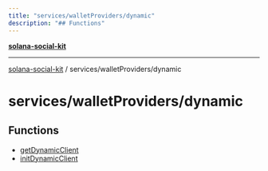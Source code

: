 ```yaml
---
title: "services/walletProviders/dynamic"
description: "## Functions"
---
```


[**solana-social-kit**](../../../README.mdx)

***

[solana-social-kit](../../../README.mdx) / services/walletProviders/dynamic

# services/walletProviders/dynamic

## Functions

- [getDynamicClient](functions/getDynamicClient.mdx)
- [initDynamicClient](functions/initDynamicClient.mdx)
